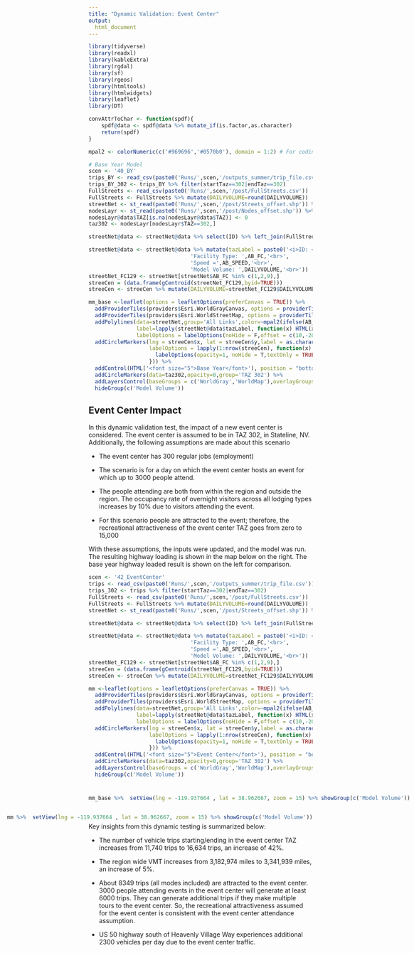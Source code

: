 ```yaml
---
title: "Dynamic Validation: Event Center"
output: 
  html_document
---
```



```r
library(tidyverse)
library(readxl)
library(kableExtra)
library(rgdal)
library(sf)
library(rgeos)
library(htmltools)
library(htmlwidgets)
library(leaflet)
library(DT)

convAttrToChar <- function(spdf){
    spdf@data <- spdf@data %>% mutate_if(is.factor,as.character)
    return(spdf)
}

mpal2 <- colorNumeric(c('#969696','#0570b0'), domain = 1:2) # For coding centroid connectors vs. other links

```



```r
# Base Year Model
scen <- '40_BY'
trips_BY <- read_csv(paste0('Runs/',scen,'/outputs_summer/trip_file.csv'))
trips_BY_302 <- trips_BY %>% filter(startTaz==302|endTaz==302)
FullStreets <- read_csv(paste0('Runs/',scen,'/post/FullStreets.csv'))
FullStreets <- FullStreets %>% mutate(DAILYVOLUME=round(DAILYVOLUME))
streetNet <- st_read(paste0('Runs/',scen,'/post/Streets_offset.shp')) %>% as('Spatial') %>% convAttrToChar()
nodesLayr <- st_read(paste0('Runs/',scen,'/post/Nodes_offset.shp')) %>% as('Spatial') %>% convAttrToChar()
nodesLayr@data$TAZ[is.na(nodesLayr@data$TAZ)] <- 0
taz302 <- nodesLayr[nodesLayr$TAZ==302,]

streetNet@data <- streetNet@data %>% select(ID) %>% left_join(FullStreets %>% select(ID,AB_FC,AB_SPEED,DAILYVOLUME),by=c('ID'='ID')) 

streetNet@data <- streetNet@data %>% mutate(tazLabel = paste0('<i>ID: </i>',ID,'<br>',
                                'Facility Type: ',AB_FC,'<br>',
                                'Speed =',AB_SPEED,'<br>',
                                'Model Volume: ',DAILYVOLUME,'<br>'))
streetNet_FC129 <- streetNet[streetNet$AB_FC %in% c(1,2,9),]
streeCen = (data.frame(gCentroid(streetNet_FC129,byid=TRUE)))
streeCen <- streeCen %>% mutate(DAILYVOLUME=streetNet_FC129$DAILYVOLUME)

mm_base <-leaflet(options = leafletOptions(preferCanvas = TRUE)) %>% 
  addProviderTiles(providers$Esri.WorldGrayCanvas, options = providerTileOptions(updateWhenZooming = FALSE,updateWhenIdle = TRUE),group='WorldGray') %>% 
  addProviderTiles(providers$Esri.WorldStreetMap, options = providerTileOptions(updateWhenZooming = FALSE,updateWhenIdle = TRUE),group='WorldMap') %>% 
  addPolylines(data=streetNet,group='All Links',color=~mpal2(ifelse(AB_FC==9,2,1)),weight = 2,
               label=lapply(streetNet@data$tazLabel, function(x) HTML(x)),
               labelOptions = labelOptions(noHide = F,offset = c(10,-20))) %>% 
  addCircleMarkers(lng = streeCen$x, lat = streeCen$y,label = as.character((streeCen$DAILYVOLUME)),group='Model Volume',opacity=0,radius = 1,
                   labelOptions = lapply(1:nrow(streeCen), function(x) {
                     labelOptions(opacity=1, noHide = T,textOnly = TRUE,textsize='10px',direction = 'auto', offset=c(0,0)) 
                   })) %>%   
  addControl(HTML('<font size="5">Base Year</font>'), position = "bottomleft") %>% 
  addCircleMarkers(data=taz302,opacity=0,group='TAZ 302') %>% 
  addLayersControl(baseGroups = c('WorldGray','WorldMap'),overlayGroups = c('All Links','Model Volume','TAZ 302'),options = layersControlOptions(collapsed = F)  ) %>% 
  hideGroup(c('Model Volume'))

```

## Event Center Impact

In this dynamic validation test, the impact of a new event center is considered. The event center is assumed to be in TAZ 302, in Stateline, NV. Additionally, the following assumptions are made about this scenario

+ The event center has 300 regular jobs (employment)

+ The scenario is for a day on which the event center hosts an event for which up to 3000 people attend.

+ The people attending are both from within the region and outside the region. The occupancy rate of overnight visitors across all lodging types increases by 10% due to visitors attending the event.

+ For this scenario people are attracted to the event; therefore, the recreational attractiveness of the event center TAZ goes from zero to 15,000

With these assumptions, the inputs were updated, and the model was run. The resulting highway loading is shown in the map below on the right. The base year highway loaded result is shown on the left for comparison.

```r
scen <- '42_EventCenter'
trips <- read_csv(paste0('Runs/',scen,'/outputs_summer/trip_file.csv'))
trips_302 <- trips %>% filter(startTaz==302|endTaz==302)
FullStreets <- read_csv(paste0('Runs/',scen,'/post/FullStreets.csv'))
FullStreets <- FullStreets %>% mutate(DAILYVOLUME=round(DAILYVOLUME))
streetNet <- st_read(paste0('Runs/',scen,'/post/Streets_offset.shp')) %>% as('Spatial') %>% convAttrToChar()

streetNet@data <- streetNet@data %>% select(ID) %>% left_join(FullStreets %>% select(ID,AB_FC,AB_SPEED,DAILYVOLUME),by=c('ID'='ID')) 

streetNet@data <- streetNet@data %>% mutate(tazLabel = paste0('<i>ID: </i>',ID,'<br>',
                                'Facility Type: ',AB_FC,'<br>',
                                'Speed =',AB_SPEED,'<br>',
                                'Model Volume: ',DAILYVOLUME,'<br>'))
streetNet_FC129 <- streetNet[streetNet$AB_FC %in% c(1,2,9),]
streeCen = (data.frame(gCentroid(streetNet_FC129,byid=TRUE)))
streeCen <- streeCen %>% mutate(DAILYVOLUME=streetNet_FC129$DAILYVOLUME)

mm <-leaflet(options = leafletOptions(preferCanvas = TRUE)) %>% 
  addProviderTiles(providers$Esri.WorldGrayCanvas, options = providerTileOptions(updateWhenZooming = FALSE,updateWhenIdle = TRUE),group='WorldGray') %>% 
  addProviderTiles(providers$Esri.WorldStreetMap, options = providerTileOptions(updateWhenZooming = FALSE,updateWhenIdle = TRUE),group='WorldMap') %>% 
  addPolylines(data=streetNet,group='All Links',color=~mpal2(ifelse(AB_FC==9,2,1)),weight = 2,
               label=lapply(streetNet@data$tazLabel, function(x) HTML(x)),
               labelOptions = labelOptions(noHide = F,offset = c(10,-20))) %>% 
  addCircleMarkers(lng = streeCen$x, lat = streeCen$y,label = as.character((streeCen$DAILYVOLUME)),group='Model Volume',opacity=0,radius = 1,
                   labelOptions = lapply(1:nrow(streeCen), function(x) {
                     labelOptions(opacity=1, noHide = T,textOnly = TRUE,textsize='10px',direction = 'auto', offset=c(0,0)) 
                   })) %>%   
  addControl(HTML('<font size="5">Event Center</font>'), position = "bottomleft") %>% 
  addCircleMarkers(data=taz302,opacity=0,group='TAZ 302') %>% 
  addLayersControl(baseGroups = c('WorldGray','WorldMap'),overlayGroups = c('All Links','Model Volume','TAZ 302'),options = layersControlOptions(collapsed = F)  ) %>% 
  hideGroup(c('Model Volume'))

```

<div style= "float:left;position: relative; top: 10px;">
```r
mm_base %>%  setView(lng = -119.937664 , lat = 38.962667, zoom = 15) %>% showGroup(c('Model Volume'))
```
</div>


<div style= "float:right;position: relative; top: 10px;">
```r
mm %>%  setView(lng = -119.937664 , lat = 38.962667, zoom = 15) %>% showGroup(c('Model Volume'))
```
</div>

Key insights from this dynamic testing is summarized below:

+ The number of vehicle trips starting/ending in the event center TAZ increases from 11,740 trips to 16,634 trips, an increase of 42%.

+ The region wide VMT increases from 3,182,974 miles to 3,341,939 miles, an increase of 5%.

+ About 8349 trips (all modes included) are attracted to the event center. 3000 people attending events in the event center will generate at least 6000 trips. They can generate additional trips if they make multiple tours to the event center. So, the recreational attractiveness assumed for the event center is consistent with the event center attendance assumption.

+ US 50 highway south of Heavenly Village Way experiences additional 2300 vehicles per day due to the event center traffic. 




